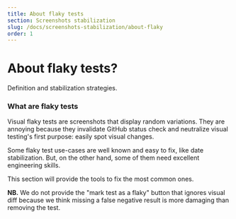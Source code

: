 ```yaml
---
title: About flaky tests
section: Screenshots stabilization
slug: /docs/screenshots-stabilization/about-flaky
order: 1
---
```


# About flaky tests?

Definition and stabilization strategies.

### What are flaky tests

Visual flaky tests are screenshots that display random variations. They are annoying because they invalidate GitHub status check and neutralize visual testing's first purpose: easily spot visual changes.

Some flaky test use-cases are well known and easy to fix, like date stabilization. But, on the other hand, some of them need excellent engineering skills.

This section will provide the tools to fix the most common ones.

**NB.** We do not provide the "mark test as a flaky" button that ignores visual diff because we think missing a false negative result is more damaging than removing the test.
